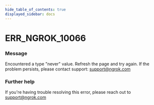 ```yaml
---
hide_table_of_contents: true
displayed_sidebar: docs
---
```



# ERR_NGROK_10066

### Message

Encountered a type "never" value. Refresh the page and try again. If the problem persists, please contact support: support@ngrok.com

<ErrorDetails error="err_ngrok_10066" />

### Further help

If you're having trouble resolving this error, please reach out to [support@ngrok.com](mailto:support@ngrok.com?subject=Help%20with%20ERR_NGROK_10066)
